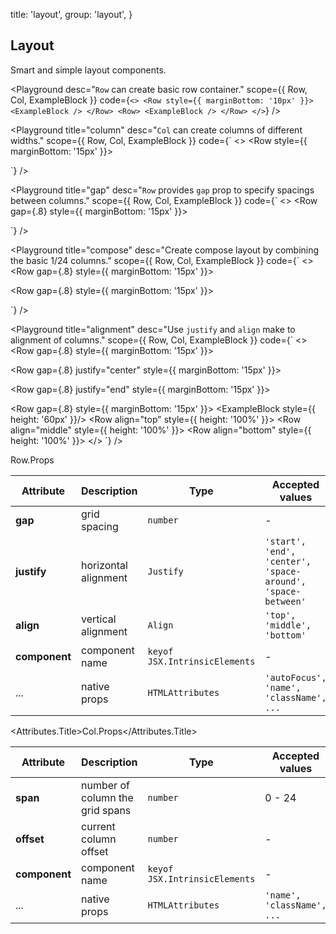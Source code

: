 
  title: 'layout',
  group: 'layout',
}

## Layout

Smart and simple layout components.

<Playground
  desc="`Row` can create basic row container."
  scope={{ Row, Col, ExampleBlock }}
  code={`
<>
  <Row style={{ marginBottom: '10px' }}> <ExampleBlock /> </Row>
  <Row> <ExampleBlock /> </Row>
</>
`} />

<Playground
  title="column"
  desc="`Col` can create columns of different widths."
  scope={{ Row, Col, ExampleBlock }}
  code={`
<>
  <Row style={{ marginBottom: '15px' }}>
    <Col><ExampleBlock plain={2} /></Col>
    <Col><ExampleBlock plain={4} /></Col>
  </Row>

  <Row>
    <Col span={8}><ExampleBlock plain={2} /></Col>
    <Col><ExampleBlock plain={4} /></Col>
  </Row>
</>
`} />

<Playground
  title="gap"
  desc="`Row` provides `gap` prop to specify spacings between columns."
  scope={{ Row, Col, ExampleBlock }}
  code={`
<>
  <Row gap={.8} style={{ marginBottom: '15px' }}>
    <Col><ExampleBlock /></Col>
    <Col><ExampleBlock /></Col>
    <Col><ExampleBlock /></Col>
  </Row>

  <Row gap={.8}>
    <Col><ExampleBlock /></Col>
    <Col><ExampleBlock /></Col>
    <Col><ExampleBlock /></Col>
  </Row>
</>
`} />

<Playground
  title="compose"
  desc="Create compose layout by combining the basic 1/24 columns."
  scope={{ Row, Col, ExampleBlock }}
  code={`
<>
  <Row gap={.8} style={{ marginBottom: '15px' }}>
    <Col span={16}><ExampleBlock /></Col>
    <Col span={8}><ExampleBlock /></Col>
  </Row>

  <Row gap={.8} style={{ marginBottom: '15px' }}>
    <Col span={8}><ExampleBlock /></Col>
    <Col span={8}><ExampleBlock /></Col>
    <Col span={4}><ExampleBlock /></Col>
    <Col span={4}><ExampleBlock /></Col>
  </Row>

  <Row gap={.8}>
    <Col span={4}><ExampleBlock /></Col>
    <Col span={16}><ExampleBlock /></Col>
    <Col span={4}><ExampleBlock /></Col>
  </Row>
</>
`} />

<Playground
  title="alignment"
  desc="Use `justify` and `align` make to alignment of columns."
  scope={{ Row, Col, ExampleBlock }}
  code={`
<>
  <Row gap={.8} style={{ marginBottom: '15px' }}>
    <Col span={16}><ExampleBlock /></Col>
  </Row>

  <Row gap={.8} justify="center" style={{ marginBottom: '15px' }}>
    <Col span={16}><ExampleBlock /></Col>
  </Row>

  <Row gap={.8} justify="end" style={{ marginBottom: '15px' }}>
    <Col span={16}><ExampleBlock /></Col>
  </Row>

  <Row gap={.8} style={{ marginBottom: '15px' }}>
    <Col span={9}><ExampleBlock style={{ height: '60px' }}/></Col>
    <Col span={5}>
      <Row align="top" style={{ height: '100%' }}>
        <Col><ExampleBlock /></Col>
      </Row>
    </Col>
    <Col span={5}>
      <Row align="middle" style={{ height: '100%' }}>
        <Col><ExampleBlock /></Col>
      </Row>
    </Col>
    <Col span={5}>
      <Row align="bottom" style={{ height: '100%' }}>
        <Col><ExampleBlock /></Col>
      </Row>
    </Col>
  </Row>
</>
`} />

<Attributes edit="/pages/docs/components/layout.mdx">
<Attributes.Title>Row.Props</Attributes.Title>

| Attribute | Description | Type | Accepted values | Default
| ---------- | ---------- | ---- |  -------------- | ------ |
| **gap** | grid spacing | `number` | - | 0 |
| **justify** | horizontal alignment | `Justify` | `'start', 'end', 'center', 'space-around', 'space-between'` | `start` |
| **align** | vertical alignment | `Align` | `'top', 'middle', 'bottom'` | `top` |
| **component** | component name | `keyof JSX.IntrinsicElements` | - | `div` |
| ... | native props | `HTMLAttributes` | `'autoFocus', 'name', 'className', ...` | - |

<Attributes.Title>Col.Props</Attributes.Title>

| Attribute | Description | Type | Accepted values | Default
| ---------- | ---------- | ---- |  -------------- | ------ |
| **span** | number of column the grid spans | `number` | 0 - 24 | 24 |
| **offset** | current column offset | `number` | - | 0 |
| **component** | component name | `keyof JSX.IntrinsicElements` | - | `div` |
| ... | native props | `HTMLAttributes` | `'name', 'className', ...` | - |

</Attributes>


